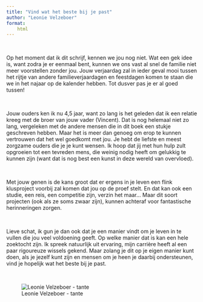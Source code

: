 ```yaml
---
title: "Vind wat het beste bij je past"
author: "Leonie Velzeboer"
format:
    html
---
```


<br>

Op het moment dat ik dit schrijf, kennen we jou nog niet. Wat een gek idee is, want zodra je er eenmaal bent, kunnen we ons vast al snel de familie niet meer voorstellen zonder jou. Jouw verjaardag zal in ieder geval mooi tussen het rijtje van andere familieverjaardagen en feestdagen komen te staan die we in het najaar op de kalender hebben. Tot dusver pas je er al goed tussen!

<br>

Jouw ouders ken ik nu 4,5 jaar, want zo lang is het geleden dat ik een relatie kreeg met de broer van jouw vader (Vincent). Dat is nog helemaal niet zo lang, vergeleken met de andere mensen die in dit boek een stukje geschreven hebben. Maar het is meer dan genoeg om erop te kunnen vertrouwen dat het wel goedkomt met jou. Je hebt de liefste en meest zorgzame ouders die je je kunt wensen. Ik hoop dat jij met hun hulp zult opgroeien tot een tevreden mens, die weinig nodig heeft om gelukkig te kunnen zijn (want dat is nog best een kunst in deze wereld van overvloed).

<br>

Met jouw genen is de kans groot dat er ergens in je leven een flink klusproject voorbij zal komen dat jou op de proef stelt. En dat kan ook een studie, een reis, een competitie zijn, verzin het maar... Maar dit soort projecten (ook als ze soms zwaar zijn), kunnen achteraf voor fantastische herinneringen zorgen.

<br>

Lieve schat, ik gun je dan ook dat je een manier vindt om je leven in te vullen die jou veel voldoening geeft. Op welke manier dat is kan een hele zoektocht zijn. Ik spreek natuurlijk uit ervaring, mijn carrière heeft al een paar rigoureuze wissels gekend. Maar zolang je dit op je eigen manier kunt doen, als je jezelf kunt zijn en mensen om je heen je daarbij ondersteunen, vind je hopelijk wat het beste bij je past.

<br>

![Leonie Velzeboer - tante](images/Leonie.jpg)
